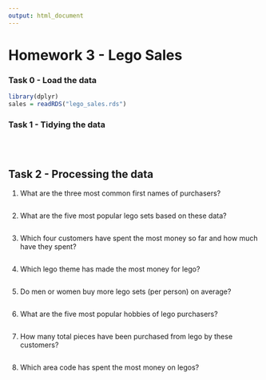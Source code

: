 ```yaml
---
output: html_document
---
```


Homework 3 - Lego Sales
========================================================

### Task 0 - Load the data

```r
library(dplyr)
sales = readRDS("lego_sales.rds")
```


### Task 1 - Tidying the data

<!-- Covert the `sales` object into a tidy data frame. Be sure to include a write up of your methods. -->

```r
```


<br/>

## Task 2 - Processing the data


1. What are the three most common first names of purchasers?

```r
```

2. What are the five most popular lego sets based on these data?

```r
```

3. Which four customers have spent the most money so far and how much have they spent?

```r
```

4. Which lego theme has made the most money for lego?

```r
```

5. Do men or women buy more lego sets (per person) on average?

```r
```

6. What are the five most popular hobbies of lego purchasers?

```r
```

7. How many total pieces have been purchased from lego by these customers?

```r
```

8. Which area code has spent the most money on legos?

```r
```


